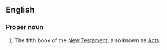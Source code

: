 ==English==
{{book of the bible|Acts of the Apostles}}
===Proper noun===
{{en-proper noun}}
# The fifth book of the [[New Testament]], also known as [[Acts]].